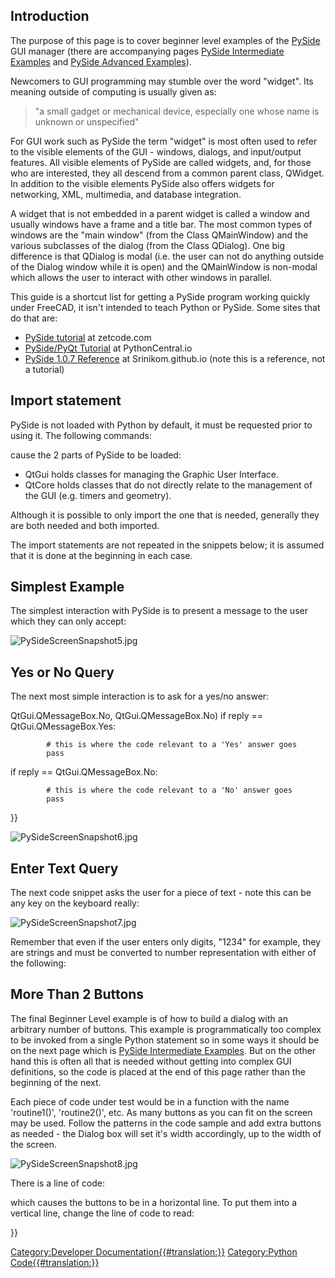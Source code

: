 <languages/>
<translate>

==Introduction== <!--T:20-->

<!--T:1-->
The purpose of this page is to cover beginner level examples of the [[PySide|PySide]] GUI manager (there are accompanying pages [[PySide_Intermediate_Examples|PySide Intermediate Examples]] and [[PySide_Advanced_Examples|PySide Advanced Examples]]).

<!--T:2-->
Newcomers to GUI programming may stumble over the word "widget". Its meaning outside of computing is usually given as:

<!--T:3-->
<blockquote>"a small gadget or mechanical device, especially one whose name is unknown or unspecified"</blockquote>

<!--T:4-->
For GUI work such as PySide the term "widget" is most often used to refer to the visible elements of the GUI - windows, dialogs, and input/output features. All visible elements of PySide are called widgets, and, for those who are interested, they all descend from a common parent class, QWidget. In addition to the visible elements PySide also offers widgets for networking, XML, multimedia, and database integration.

<!--T:5-->
A widget that is not embedded in a parent widget is called a window and usually windows have a frame and a title bar. The most common types of windows are the "main window" (from the Class QMainWindow) and the various subclasses of the dialog (from the Class QDialog). One big difference is that QDialog is modal (i.e. the user can not do anything outside of the Dialog window while it is open) and the QMainWindow is non-modal which allows the user to interact with other windows in parallel.

<!--T:6-->
This guide is a shortcut list for getting a PySide program working quickly under FreeCAD, it isn't intended to teach Python or PySide. Some sites that do that are:
* [https://zetcode.com/gui/pysidetutorial/ PySide tutorial] at zetcode.com
* [https://www.pythoncentral.io/series/python-pyside-pyqt-tutorial/ PySide/PyQt Tutorial] at PythonCentral.io
* [https://srinikom.github.io/pyside-docs/ PySide 1.0.7 Reference] at Srinikom.github.io (note this is a reference, not a tutorial)

==Import statement== <!--T:7-->

<!--T:21-->
PySide is not loaded with Python by default, it must be requested prior to using it. The following commands:

</translate>
{{Code|code=
from PySide import QtCore
from PySide import QtGui
}}
<translate>

<!--T:8-->
cause the 2 parts of PySide to be loaded:
* QtGui holds classes for managing the Graphic User Interface.
* QtCore holds classes that do not directly relate to the management of the GUI (e.g. timers and geometry).
Although it is possible to only import the one that is needed, generally they are both needed and both imported.

<!--T:9-->
The import statements are not repeated in the snippets below; it is assumed that it is done at the beginning in each case.

==Simplest Example== <!--T:22-->

<!--T:10-->
The simplest interaction with PySide is to present a message to the user which they can only accept:

</translate>
{{Code|code=
reply = QtGui.QMessageBox.information(None,"","Houston, we have a problem")
}}

[[File:PySideScreenSnapshot5.jpg]]
<translate>

==Yes or No Query== <!--T:23-->

<!--T:11-->
The next most simple interaction is to ask for a yes/no answer:

</translate>
{{Code|code=
reply = QtGui.QMessageBox.question(None, "", "This is your chance to answer, what do you think?",
         QtGui.QMessageBox.Yes {{!}} QtGui.QMessageBox.No, QtGui.QMessageBox.No)
if reply == QtGui.QMessageBox.Yes:
         # this is where the code relevant to a 'Yes' answer goes
         pass
if reply == QtGui.QMessageBox.No:
         # this is where the code relevant to a 'No' answer goes
         pass
}}

[[File:PySideScreenSnapshot6.jpg]]
<translate>

==Enter Text Query== <!--T:24-->

<!--T:12-->
The next code snippet asks the user for a piece of text - note this can be any key on the keyboard really:

</translate>
{{Code|code=
reply = QtGui.QInputDialog.getText(None, "Ouija Central","Enter your thoughts for the day:")
if reply[1]:
	# user clicked OK
	replyText = reply[0]
else:
	# user clicked Cancel
	replyText = reply[0] # which will be "" if they clicked Cancel
}}

[[File:PySideScreenSnapshot7.jpg]]
<translate>

<!--T:13-->
Remember that even if the user enters only digits, "1234" for example, they are strings and must be converted to number representation with either of the following:

</translate>
{{Code|code=
anInteger = int(userInput) # to convert to an integer from a string representation

aFloat = float(userInput) # to convert to a float from a string representation
}}
<translate>

==More Than 2 Buttons== <!--T:25-->

<!--T:15-->
The final Beginner Level example is of how to build a dialog with an arbitrary number of buttons. This example is programmatically too complex to be invoked from a single Python statement so in some ways it should be on the next page which is [[PySide_Intermediate_Examples|PySide Intermediate Examples]]. But on the other hand this is often all that is needed without getting into complex GUI definitions, so the code is placed at the end of this page rather than the beginning of the next.

</translate>
{{Code|code=
from PySide import QtGui, QtCore

class MyButtons(QtGui.QDialog):
	""""""
	def __init__(self):
		super(MyButtons, self).__init__()
		self.initUI()
	def initUI(self):      
		option1Button = QtGui.QPushButton("Option 1")
		option1Button.clicked.connect(self.onOption1)
		option2Button = QtGui.QPushButton("Option 2")
		option2Button.clicked.connect(self.onOption2)
		option3Button = QtGui.QPushButton("Option 3")
		option3Button.clicked.connect(self.onOption3)
		option4Button = QtGui.QPushButton("Option 4")
		option4Button.clicked.connect(self.onOption4)
		option5Button = QtGui.QPushButton("Option 5")
		option5Button.clicked.connect(self.onOption5)
		#
		buttonBox = QtGui.QDialogButtonBox()
		buttonBox = QtGui.QDialogButtonBox(QtCore.Qt.Horizontal)
		buttonBox.addButton(option1Button, QtGui.QDialogButtonBox.ActionRole)
		buttonBox.addButton(option2Button, QtGui.QDialogButtonBox.ActionRole)
		buttonBox.addButton(option3Button, QtGui.QDialogButtonBox.ActionRole)
		buttonBox.addButton(option4Button, QtGui.QDialogButtonBox.ActionRole)
		buttonBox.addButton(option5Button, QtGui.QDialogButtonBox.ActionRole)
		#
		mainLayout = QtGui.QVBoxLayout()
		mainLayout.addWidget(buttonBox)
		self.setLayout(mainLayout)
		# define window		xLoc,yLoc,xDim,yDim
		self.setGeometry(	250, 250, 0, 50)
		self.setWindowTitle("Pick a Button")
		self.setWindowFlags(QtCore.Qt.WindowStaysOnTopHint)
	def onOption1(self):
		self.retStatus = 1
		self.close()
	def onOption2(self):
		self.retStatus = 2
		self.close()
	def onOption3(self):
		self.retStatus = 3
		self.close()
	def onOption4(self):
		self.retStatus = 4
		self.close()
	def onOption5(self):
		self.retStatus = 5
		self.close()

def routine1():
	print ('routine 1')

form = MyButtons()
form.exec_()
if form.retStatus==1:
	routine1()
elif form.retStatus==2:
	routine2()
elif form.retStatus==3:
	routine3()
elif form.retStatus==4:
	routine4()
elif form.retStatus==5:
	routine5()
}}
<translate>

<!--T:16-->
Each piece of code under test would be in a function with the name 'routine1()', 'routine2()', etc. As many buttons as you can fit on the screen may be used. Follow the patterns in the code sample and add extra buttons as needed - the Dialog box will set it's width accordingly, up to the width of the screen.

</translate>
[[File:PySideScreenSnapshot8.jpg]]
<translate>

<!--T:18-->
There is a line of code:

</translate>
{{Code|code=
buttonBox = QtGui.QDialogButtonBox(QtCore.Qt.Horizontal)
}}
<translate>

<!--T:19-->
which causes the buttons to be in a horizontal line. To put them into a vertical line, change the line of code to read:

</translate>
{{Code|code=
buttonBox = QtGui.QDialogButtonBox(QtCore.Qt.Vertical)
}}
<translate>


</translate>
{{Powerdocnavi{{#translation:}}}}
[[Category:Developer Documentation{{#translation:}}]]
[[Category:Python Code{{#translation:}}]]